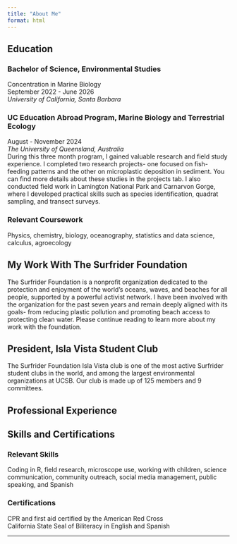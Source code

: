 ```yaml
---
title: "About Me"
format: html
---
```


## Education

### Bachelor of Science, Environmental Studies

Concentration in Marine Biology<br> September 2022 - June 2026<br> *University of California, Santa Barbara*

### UC Education Abroad Program, Marine Biology and Terrestrial Ecology

August - November 2024<br> *The University of Queensland, Australia*<br> During this three month program, I gained valuable research and field study experience. I completed two research projects- one focused on fish-feeding patterns and the other on microplastic deposition in sediment. You can find more details about these studies in the projects tab. I also conducted field work in Lamington National Park and Carnarvon Gorge, where I developed practical skills such as species identification, quadrat sampling, and transect surveys.

### Relevant Coursework

Physics, chemistry, biology, oceanography, statistics and data science, calculus, agroecology

## My Work With The Surfrider Foundation

The Surfrider Foundation is a nonprofit organization dedicated to the protection and enjoyment of the world's oceans, waves, and beaches for all people, supported by a powerful activist network. I have been involved with the organization for the past seven years and remain deeply aligned with its goals- from reducing plastic pollution and promoting beach access to protecting clean water. Please continue reading to learn more about my work with the foundation.

## President, Isla Vista Student Club

The Surfrider Foundation Isla Vista club is one of the most active Surfrider student clubs in the world, and among the largest environmental organizations at UCSB. Our club is made up of 125 members and 9 committees.

## Professional Experience

## Skills and Certifications

### Relevant Skills

Coding in R, field research, microscope use, working with children, science communication, community outreach, social media management, public speaking, and Spanish

### Certifications

CPR and first aid certified by the American Red Cross<br> California State Seal of Biliteracy in English and Spanish

------------------------------------------------------------------------
